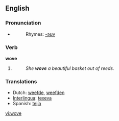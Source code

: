 ==English==

===Pronunciation===
*{{IPA|/'wəʊv/}}
*:Rhymes: [[Rhymes:English:-əʊv|-əʊv]]

===Verb===
'''wove'''

# {{simple past of|weave}}
#:''She '''wove''' a beautiful basket out of reeds.'' 

===Translations===
*Dutch: [[weefde]], [[weefden]]
*[[Interlingua]]: [[texeva]]
*Spanish: [[tejía]]

[[vi:wove]]